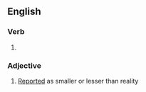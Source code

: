 ==English==

===Verb===
{{head|en|verb form}}

# {{en-past of|underreport}}

===Adjective===
{{en-adj}}

# [[reported|Reported]] as smaller or lesser than reality
